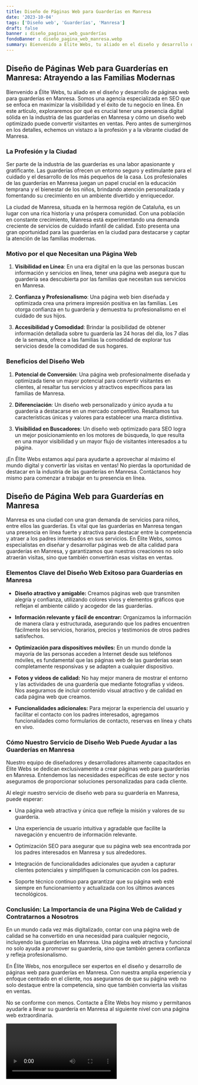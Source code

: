 ```yaml
---
title: Diseño de Páginas Web para Guarderías en Manresa
date: '2023-10-04'
tags: ['Diseño web', 'Guarderías', 'Manresa']
draft: false
banner : diseño_paginas_web_guarderías
fondoBanner : diseño_pagina_web_manresa.webp
summary: Bienvenido a Élite Webs, tu aliado en el diseño y desarrollo de páginas web para guarderías en Manresa. Somos una agencia especializada en SEO que se enfoca en maximizar la visibilidad y el éxito de tu negocio en línea. En este artículo, exploraremos por qué es crucial tener una presencia digital sólida en la industria de las guarderías en Manresa y cómo un diseño web optimizado puede convertir visitantes en ventas. Pero antes de sumergirnos en los detalles, echemos un vistazo a la profesión y a la vibrante ciudad de Manresa.
---
```


## Diseño de Páginas Web para Guarderías en Manresa: Atrayendo a las Familias Modernas

Bienvenido a Élite Webs, tu aliado en el diseño y desarrollo de páginas web para guarderías en Manresa. Somos una agencia especializada en SEO que se enfoca en maximizar la visibilidad y el éxito de tu negocio en línea. En este artículo, exploraremos por qué es crucial tener una presencia digital sólida en la industria de las guarderías en Manresa y cómo un diseño web optimizado puede convertir visitantes en ventas. Pero antes de sumergirnos en los detalles, echemos un vistazo a la profesión y a la vibrante ciudad de Manresa.

### La Profesión y la Ciudad

Ser parte de la industria de las guarderías es una labor apasionante y gratificante. Las guarderías ofrecen un entorno seguro y estimulante para el cuidado y el desarrollo de los más pequeños de la casa. Los profesionales de las guarderías en Manresa juegan un papel crucial en la educación temprana y el bienestar de los niños, brindando atención personalizada y fomentando su crecimiento en un ambiente divertido y enriquecedor.

La ciudad de Manresa, situada en la hermosa región de Cataluña, es un lugar con una rica historia y una próspera comunidad. Con una población en constante crecimiento, Manresa está experimentando una demanda creciente de servicios de cuidado infantil de calidad. Esto presenta una gran oportunidad para las guarderías en la ciudad para destacarse y captar la atención de las familias modernas.

### Motivo por el que Necesitan una Página Web

1. **Visibilidad en Línea**: En una era digital en la que las personas buscan información y servicios en línea, tener una página web asegura que tu guardería sea descubierta por las familias que necesitan sus servicios en Manresa.

2. **Confianza y Profesionalismo**: Una página web bien diseñada y optimizada crea una primera impresión positiva en las familias. Les otorga confianza en tu guardería y demuestra tu profesionalismo en el cuidado de sus hijos.

3. **Accesibilidad y Comodidad**: Brindar la posibilidad de obtener información detallada sobre tu guardería las 24 horas del día, los 7 días de la semana, ofrece a las familias la comodidad de explorar tus servicios desde la comodidad de sus hogares.

### Beneficios del Diseño Web

1. **Potencial de Conversión**: Una página web profesionalmente diseñada y optimizada tiene un mayor potencial para convertir visitantes en clientes, al resaltar tus servicios y atractivos específicos para las familias de Manresa.

2. **Diferenciación**: Un diseño web personalizado y único ayuda a tu guardería a destacarse en un mercado competitivo. Resaltamos tus características únicas y valores para establecer una marca distintiva.

3. **Visibilidad en Buscadores**: Un diseño web optimizado para SEO logra un mejor posicionamiento en los motores de búsqueda, lo que resulta en una mayor visibilidad y un mayor flujo de visitantes interesados a tu página.

¡En Élite Webs estamos aquí para ayudarte a aprovechar al máximo el mundo digital y convertir las visitas en ventas! No pierdas la oportunidad de destacar en la industria de las guarderías en Manresa. Contáctanos hoy mismo para comenzar a trabajar en tu presencia en línea.

<GifSeo />

<Cta />

## Diseño de Página Web para Guarderías en Manresa

Manresa es una ciudad con una gran demanda de servicios para niños, entre ellos las guarderías. Es vital que las guarderías en Manresa tengan una presencia en línea fuerte y atractiva para destacar entre la competencia y atraer a los padres interesados en sus servicios. En Élite Webs, somos especialistas en diseñar y desarrollar páginas web de alta calidad para guarderías en Manresa, y garantizamos que nuestras creaciones no solo atraerán visitas, sino que también convertirán esas visitas en ventas.

### Elementos Clave del Diseño Web Exitoso para Guarderías en Manresa

- **Diseño atractivo y amigable:** Creamos páginas web que transmiten alegría y confianza, utilizando colores vivos y elementos gráficos que reflejan el ambiente cálido y acogedor de las guarderías.

- **Información relevante y fácil de encontrar:** Organizamos la información de manera clara y estructurada, asegurando que los padres encuentren fácilmente los servicios, horarios, precios y testimonios de otros padres satisfechos.

- **Optimización para dispositivos móviles:** En un mundo donde la mayoría de las personas acceden a Internet desde sus teléfonos móviles, es fundamental que las páginas web de las guarderías sean completamente responsivas y se adapten a cualquier dispositivo.

- **Fotos y videos de calidad:** No hay mejor manera de mostrar el entorno y las actividades de una guardería que mediante fotografías y videos. Nos aseguramos de incluir contenido visual atractivo y de calidad en cada página web que creamos.

- **Funcionalidades adicionales:** Para mejorar la experiencia del usuario y facilitar el contacto con los padres interesados, agregamos funcionalidades como formularios de contacto, reservas en línea y chats en vivo.

### Cómo Nuestro Servicio de Diseño Web Puede Ayudar a las Guarderías en Manresa

Nuestro equipo de diseñadores y desarrolladores altamente capacitados en Élite Webs se dedican exclusivamente a crear páginas web para guarderías en Manresa. Entendemos las necesidades específicas de este sector y nos aseguramos de proporcionar soluciones personalizadas para cada cliente.

Al elegir nuestro servicio de diseño web para su guardería en Manresa, puede esperar:

- Una página web atractiva y única que refleje la misión y valores de su guardería.

- Una experiencia de usuario intuitiva y agradable que facilite la navegación y encuentro de información relevante.

- Optimización SEO para asegurar que su página web sea encontrada por los padres interesados en Manresa y sus alrededores.

- Integración de funcionalidades adicionales que ayuden a capturar clientes potenciales y simplifiquen la comunicación con los padres.

- Soporte técnico continuo para garantizar que su página web esté siempre en funcionamiento y actualizada con los últimos avances tecnológicos.

### Conclusión: La Importancia de una Página Web de Calidad y Contratarnos a Nosotros

En un mundo cada vez más digitalizado, contar con una página web de calidad se ha convertido en una necesidad para cualquier negocio, incluyendo las guarderías en Manresa. Una página web atractiva y funcional no solo ayuda a promover su guardería, sino que también genera confianza y refleja profesionalismo.

En Élite Webs, nos enorgullece ser expertos en el diseño y desarrollo de páginas web para guarderías en Manresa. Con nuestra amplia experiencia y enfoque centrado en el cliente, nos aseguramos de que su página web no solo destaque entre la competencia, sino que también convierta las visitas en ventas.

No se conforme con menos. Contacte a Élite Webs hoy mismo y permítanos ayudarle a llevar su guardería en Manresa al siguiente nivel con una página web extraordinaria.

<Video />

<CtaBot job='Guarderías' city='Manresa'/>

<Gmaps query='Manresa+españa+maps' />